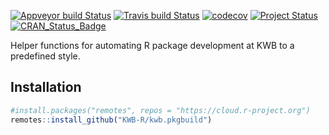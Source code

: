 [![Appveyor build Status](https://ci.appveyor.com/api/projects/status/github/KWB-R/kwb.pkgbuild?branch=master&svg=true)](https://ci.appveyor.com/project/KWB-R/kwb-pkgbuild/branch/master)
[![Travis build Status](https://travis-ci.org/KWB-R/kwb.pkgbuild.svg?branch=master)](https://travis-ci.org/KWB-R/kwb.pkgbuild)
[![codecov](https://codecov.io/github/KWB-R/kwb.pkgbuild/branch/master/graphs/badge.svg)](https://codecov.io/github/KWB-R/kwb.pkgbuild)
[![Project Status](https://img.shields.io/badge/lifecycle-experimental-orange.svg)](https://www.tidyverse.org/lifecycle/#experimental)
[![CRAN_Status_Badge](https://www.r-pkg.org/badges/version/kwb.pkgbuild)]()

Helper functions for automating R package development at KWB
to a predefined style.

## Installation

```r
#install.packages("remotes", repos = "https://cloud.r-project.org")
remotes::install_github("KWB-R/kwb.pkgbuild")
```
